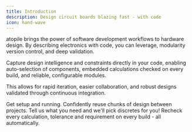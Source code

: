```yaml
---
title: Introduction
description: Design circuit boards blazing fast - with code
icon: hand-wave
---
```


atopile brings the power of software development workflows to hardware design.
By describing electronics with code, you can leverage, modularity version control, and deep validation.

Capture design intelligence and constraints directly in your code, enabling auto-selection of
components, embedded calculations checked on every build, and reliable, configurable modules.

This allows for rapid iteration, easier collaboration, and robust designs validated through
continuous integration.

<CardGroup cols={2}>
    <Card title="Quickstart" icon="rocket" href="./quickstart">
        Get setup and running.
    </Card>
    <Card title="Make each project faster" icon="arrows-spin">
        Confidently reuse chunks of design between projects.
    </Card>
    <Card title="Pick parts automatically" icon="bolt">
        Tell us what you need and we'll pick discretes for you!
    </Card>
    <Card title="Validate constantly" icon="paper-plane">
        Recheck every calculation, tolerance and requirement on every build - all automatically.
    </Card>
</CardGroup>
